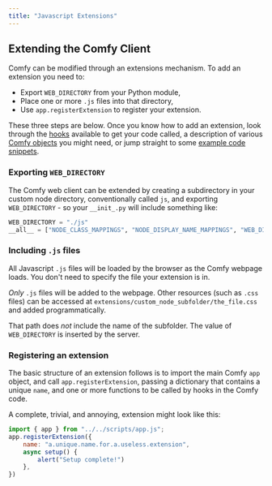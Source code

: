 ```yaml
---
title: "Javascript Extensions"
---
```


## Extending the Comfy Client

Comfy can be modified through an extensions mechanism. To add an extension you need to:

- Export `WEB_DIRECTORY` from your Python module, 
- Place one or more `.js` files into that directory,
- Use `app.registerExtension` to register your extension.

These three steps are below. Once you know how to add an extension, look 
through the [hooks](/custom-nodes/js/javascript_hooks) available to get your code called, 
a description of various [Comfy objects](/custom-nodes/js/javascript_objects_and_hijacking) you might need,
or jump straight to some [example code snippets](/custom-nodes/js/javascript_examples).

### Exporting `WEB_DIRECTORY`

The Comfy web client can be extended by creating a subdirectory in your custom node directory, conventionally called `js`, and
exporting `WEB_DIRECTORY` - so your `__init_.py` will include something like:
```python
WEB_DIRECTORY = "./js"
__all__ = ["NODE_CLASS_MAPPINGS", "NODE_DISPLAY_NAME_MAPPINGS", "WEB_DIRECTORY"]
```

### Including `.js` files

<Tip>All Javascript `.js` files will be loaded by the browser as the Comfy webpage loads. You don't need to specify the file 
your extension is in.</Tip>

_Only_ `.js` files will be added to the webpage. Other resources (such as `.css` files) can be accessed
at `extensions/custom_node_subfolder/the_file.css` and added programmatically.

<Warning>That path does _not_ include the name of the subfolder. The value of `WEB_DIRECTORY` is inserted by the server.</Warning>

### Registering an extension

The basic structure of an extension follows is to import the main Comfy `app` object, and call `app.registerExtension`, 
passing a dictionary that contains a unique `name`, 
and one or more functions to be called by hooks in the Comfy code.

A complete, trivial, and annoying, extension might look like this:
```Javascript
import { app } from "../../scripts/app.js";
app.registerExtension({ 
	name: "a.unique.name.for.a.useless.extension",
	async setup() { 
		alert("Setup complete!")
	},
})
```

